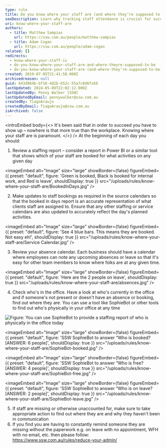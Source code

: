 ```yaml
---
type: rule
title: Do you know where your staff are (and where they’re supposed to be)?
seoDescription: Learn why tracking staff attendance is crucial for success in the workplace and how presence impacts overall performance and productivity.
uri: know-where-your-staff-are
authors:
  - title: Matthew Sampias
    url: https://ssw.com.au/people/matthew-sampias
  - title: Adam Cogan
    url: https://ssw.com.au/people/adam-cogan
related: []
redirects:
  - know-where-your-staff-is
  - do-you-know-where-your-staff-are-and-where-theyre-supposed-to-be
  - do-you-know-where-your-staff-are-(and-where-they’re-supposed-to-be)
created: 2019-07-05T21:41:58.000Z
archivedreason: null
guid: 643d964b-bf16-4d2b-b52c-55a7c8d6fa56
lastUpdated: 2024-05-09T22:02:12.000Z
lastUpdatedBy: Penny Walker [SSW]
lastUpdatedByEmail: pennywalker@ssw.com.au
createdBy: TiagoAraujo
createdByEmail: TiagoAraujo@ssw.com.au
isArchived: false
---
```

<introEmbed
  body={<>
It's been said that in order to succeed you have to show up – nowhere is that more true than the workplace. Knowing where your staff are is paramount.
  </>}
/>
At the beginning of each day you should:

1. Review a staffing report – consider a report in Power BI or a similar tool that shows which of your staff are booked for what activities on any given day



<imageEmbed
  alt="Image"
  size="large"
  showBorder={false}
  figureEmbed={{
    preset: "default",
    figure: 'Green is booked, Black is booked for internal work, and Red is leave',
    shouldDisplay: true
  }}
  src="/uploads/rules/know-where-your-staff-are/BookedInDays.jpg"
/>

2. Make updates to staff bookings as required in the source calendars so that the booked in days report is an accurate representation of what clients staff are assigned to. Ensure that any other staffing or service calendars are also updated to accurately reflect the day's planned activities.



<imageEmbed
  alt="Image"
  size="large"
  showBorder={false}
  figureEmbed={{
    preset: "default",
    figure: 'See 4 blue bars. This means they are booked. Not easy eh!',
    shouldDisplay: true
  }}
  src="/uploads/rules/know-where-your-staff-are/Service Calendar.jpg"
/>

3. Review your absence calendar. Each business should have a calendar where employees can note any upcoming absences or leave so that it's easy for other team members to know where folks are at any given time.



<imageEmbed
  alt="Image"
  size="large"
  showBorder={false}
  figureEmbed={{
    preset: "default",
    figure: 'Here are the 2 people on leave',
    shouldDisplay: true
  }}
  src="/uploads/rules/know-where-your-staff-are/absences.jpg"
/>

4. Check who's in the office. Have a look at who's currently in the office and if someone's not present or doesn't have an absence or booking, find out where they are. You can use a tool like SophieBot or other tools to find out who's physically in your office at any time


![Figure: You can use
            SophieBot to provide a staffing report of who is physically in the office today](SophieBot.jpg)


<imageEmbed
  alt="Image"
  size="large"
  showBorder={false}
  figureEmbed={{
    preset: "default",
    figure: 'SSW SophieBot to answer “Who is booked? [ANSWER: 6 people]',
    shouldDisplay: true
  }}
  src="/uploads/rules/know-where-your-staff-are/SophieBot-booked.jpg"
/>


<imageEmbed
  alt="Image"
  size="large"
  showBorder={false}
  figureEmbed={{
    preset: "default",
    figure: 'SSW SophieBot to answer “Who is free? [ANSWER: 4 people]',
    shouldDisplay: true
  }}
  src="/uploads/rules/know-where-your-staff-are/SophieBot-free.jpg"
/>


<imageEmbed
  alt="Image"
  size="large"
  showBorder={false}
  figureEmbed={{
    preset: "default",
    figure: 'SSW SophieBot to answer “Who is on leave? [ANSWER: 2 people]',
    shouldDisplay: true
  }}
  src="/uploads/rules/know-where-your-staff-are/SophieBot-leave.jpg"
/>

5. If staff are missing or otherwise unaccounted for, make sure to take appropriate action to find out where they are and why they haven't been in communication
6. If you find you are having to constantly remind someone they are missing without the paperwork e.g. on leave with no appointment, WFH with no email, etc. then please follow: <https://www.ssw.com.au/rules/reduce-your-admin/>
